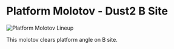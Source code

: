 # Platform Molotov - Dust2 B Site

![Platform Molotov Lineup](https://via.placeholder.com/600x400/FFB800/000000?text=Platform+Molotov+Lineup)

This molotov clears platform angle on B site.